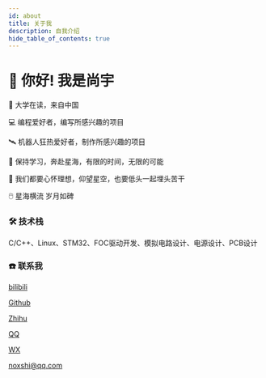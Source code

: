 ```yaml
---
id: about
title: 关于我
description: 自我介绍
hide_table_of_contents: true
---
```



# 👋 你好! 我是尚宇

🧑 大学在读，来自中国

💻 编程爱好者，编写所感兴趣的项目

🛰️ 机器人狂热爱好者，制作所感兴趣的项目

🌌 保持学习，奔赴星海，有限的时间，无限的可能

🦾 我们都要心怀理想，仰望星空，也要低头一起埋头苦干

🖱️ 星海横流 岁月如碑

### 🛠 技术栈
C/C++、Linux、STM32、FOC驱动开发、模拟电路设计、电源设计、PCB设计

### ☎️ 联系我

<p style={{display: 'flex', gap: '0.5rem'}}> <BilibiliIcon /> <a href="https://space.bilibili.com/511798206?spm_id_from=333.1007.0.0" target="_blank">bilibili</a></p>

<p style={{display: 'flex', gap: '0.5rem'}}> <GithubIcon /> <a href="https://github.com/NOX369" target="_blank">Github</a></p>

<p style={{display: 'flex', gap: '0.5rem'}}> <ZhihuIcon /> <a href="https://www.zhihu.com/people/wei-xin-yong-hu-95-35-45-45" target="_blank">Zhihu</a></p>

<p style={{display: 'flex', gap: '0.5rem'}}> <QqIcon /> <a href="http://wpa.qq.com/msgrd?v=3&uin=45273526&site=qq&menu=yes" target="_blank">QQ</a></p>

<p style={{display: 'flex', gap: '0.5rem'}}> <WxIcon /> <a href="http://n0i.cn/1DmzeU" target="_blank">WX</a></p>

<p style={{display: 'flex', gap: '0.5rem'}}> <EmailIcon /> <a href="mailto:noxshi@qq.com" target="_blank">noxshi@qq.com</a></p>
